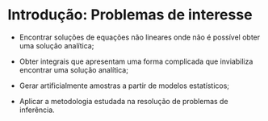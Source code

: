 # Introdução: Problemas de interesse

* Encontrar soluções de equações não lineares onde não é possível obter uma solução analítica;

* Obter integrais que apresentam uma forma complicada que inviabiliza encontrar uma solução analítica;

* Gerar artificialmente amostras a partir de modelos estatísticos;

* Aplicar a metodologia estudada na resolução de problemas de inferência.
